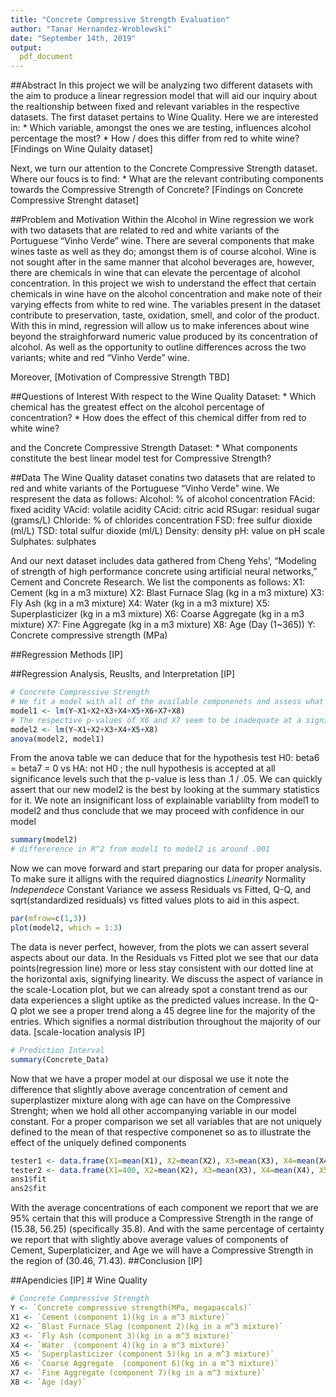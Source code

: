 ---
title: "Concrete Compressive Strength Evaluation"
author: "Tanar Hernandez-Wroblewski"
date: "September 14th, 2019"
output:
  pdf_document
---
\clearpage

##Abstract
In this project we will be analyzing two different datasets with the aim to produce a linear regression model that will aid our inquiry about the realtionship between fixed and relevant variables in the respective datasets. The first dataset pertains to Wine Quality. Here we are interested in:
* Which variable, amongst the ones we are testing, influences alcohol percentage the most?
* How / does this differ from red to white wine?
[Findings on Wine Qulaity dataset]

Next, we turn our attention to the Concrete Compressive Strength dataset. Where our foucs is to find:
* What are the relevant contributing components towards the Compressive Strength of Concrete?
[Findings on Concrete Compressive Strenght dataset]

##Problem and Motivation
Within the Alcohol in Wine regression we work with two datasets that are related to red and white variants of the Portuguese "Vinho Verde" wine. There are several components that make wines taste as well as they do; amongst them is of course alcohol. Wine is not sought after in the same manner that alcohol beverages are, however, there are chemicals in wine that can elevate the percentage of alcohol concentration. In this project we wish to understand the effect that certain chemicals in wine have on the alcohol concentration and make note of their varying effects from white to red wine. The variables present in the dataset contribute to preservation, taste, oxidation, smell, and color of the product. With this in mind, regression will allow us to make inferences about wine beyond the straighforward numeric value produced by its concentration of alcohol. As well as the opportunity to outline differences across the two variants; white and red "Vinho Verde" wine.

Moreover, [Motivation of Compressive Strength TBD]


##Questions of Interest
With respect to the Wine Quality Dataset:
* Which chemical has the greatest effect on the alcohol percentage of concentration?
* How does the effect of this chemical differ from red to white wine?

and the Concrete Compressive Strength Dataset:
* What components constitute the best linear model test for Compressive Strength?

##Data
The Wine Quality dataset conatins two datasets that are related to red and white variants of the Portuguese "Vinho Verde" wine. We respresent the data as follows:
Alcohol: % of alcohol concentration
FAcid: fixed acidity
VAcid: volatile acidity
CAcid: citric acid
RSugar: residual sugar (grams/L)
Chloride: % of chlorides concentration
FSD: free sulfur dioxide (ml/L)
TSD: total sulfur dioxide (ml/L)
Density: density
pH: value on pH scale
Sulphates: sulphates

And our next dataset includes data gathered from Cheng Yehs', "Modeling of strength of high performance concrete using artificial neural networks," Cement and Concrete Research. We list the components as follows:
X1: Cement (kg in a m3 mixture)
X2: Blast Furnace Slag (kg in a m3 mixture)
X3: Fly Ash (kg in a m3 mixture)
X4: Water (kg in a m3 mixture)
X5: Superplasticizer (kg in a m3 mixture)
X6: Coarse Aggregate (kg in a m3 mixture)
X7: Fine Aggregate (kg in a m3 mixture)
X8: Age (Day (1~365))
Y: Concrete compressive strength (MPa)

##Regression Methods
[IP]

##Regression Analysis, Reuslts, and Interpretation
[IP]
```{r}
# Concrete Compressive Strength
# We fit a model with all of the available componenets and assess what we are working with
model1 <- lm(Y~X1+X2+X3+X4+X5+X6+X7+X8)
# The respective p-values of X6 and X7 seem to be inadequate at a signifance level of .05. However we run a partial F test just to make sure.
model2 <- lm(Y~X1+X2+X3+X4+X5+X8)
anova(model2, model1)
```
From the anova table we can deduce that for the hypothesis test H0: beta6 = beta7 = 0 vs HA: not H0 ; the null hypothesis is accepted at all significance levels such that the p-value is less than .1 / .05. We can quickly assert that our new model2 is the best by looking at the summary statistics for it. We note an insignificant loss of explainable variablilty from model1 to model2 and thus conclude that we may proceed with confidence in our model
```{r}
summary(model2)
# differerence in R^2 from model1 to model2 is around .001
```
Now we can move forward and start preparing our data for proper analysis. To make sure it alligns with the required diagnostics
*Linearity
*Normality
*Independece
*Constant Variance
we assess Residuals vs Fitted, Q-Q, and sqrt(standardized residuals) vs fitted values plots to aid in this aspect.
```{r}
par(mfrow=c(1,3))
plot(model2, which = 1:3)
```
The data is never perfect, however, from the plots we can assert several aspects about our data. In the Residuals vs Fitted plot we see that our data points(regression line) more or less stay consistent with our dotted line at the horizontal axis, signifying linearity. We discuss the aspect of variance in the scale-Location plot, but we can already spot a constant trend as our data experiences a slight uptike as the predicted values increase. In the Q-Q plot we see a proper trend along a 45 degree line for the majority of the entries. Which signifies a normal distribution throughout the majority of our data. [scale-location analysis IP]
```{r}
# Prediction Interval
summary(Concrete_Data)
```
Now that we have a proper model at our disposal we use it note the difference that slightly above average concentration of cement and superplastizer mixture along with age can have on the Compressive Strenght; when we hold all other accompanying variable in our model constant. For a proper comparison we set all variables that are not uniquely defined to the mean of that respective componenet so as to illustrate the effect of the uniquely defined components
```{r}
tester1 <- data.frame(X1=mean(X1), X2=mean(X2), X3=mean(X3), X4=mean(X4), X5=mean(X5), X8=mean(X8))
tester2 <- data.frame(X1=400, X2=mean(X2), X3=mean(X3), X4=mean(X4), X5=15, X8=50)
ans1$fit
ans2$fit
```
With the average concentrations of each component we report that we are 95% certain that this will produce a Compressive Strength in the range of (15.38, 56.25) (specifically 35.8). And with the same percentage of certainty we report that with slightly above average values of components of Cement, Superplaticizer, and Age we will have a Compressive Strength in the region of (30.46, 71.43).
##Conclusion
[IP]

##Apendicies
[IP]
# Wine Quality


```{r}
# Concrete Compressive Strength
Y <- `Concrete compressive strength(MPa, megapascals)`
X1 <- `Cement (component 1)(kg in a m^3 mixture)`
X2 <- `Blast Furnace Slag (component 2)(kg in a m^3 mixture)`
X3 <- `Fly Ash (component 3)(kg in a m^3 mixture)`
X4 <- `Water  (component 4)(kg in a m^3 mixture)`
X5 <- `Superplasticizer (component 5)(kg in a m^3 mixture)`
X6 <- `Coarse Aggregate  (component 6)(kg in a m^3 mixture)`
X7 <- `Fine Aggregate (component 7)(kg in a m^3 mixture)`
X8 <- `Age (day)`
```
